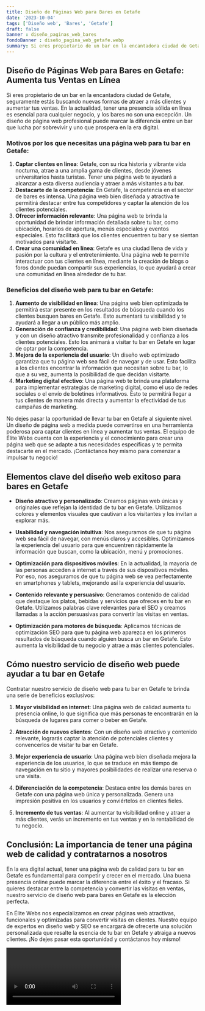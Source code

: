 ```yaml
---
title: Diseño de Páginas Web para Bares en Getafe
date: '2023-10-04'
tags: ['Diseño web', 'Bares', 'Getafe']
draft: false
banner : diseño_paginas_web_bares
fondoBanner : diseño_pagina_web_getafe.webp
summary: Si eres propietario de un bar en la encantadora ciudad de Getafe, seguramente estás buscando nuevas formas de atraer a más clientes y aumentar tus ventas. En la actualidad, tener una presencia sólida en línea es esencial para cualquier negocio, y los bares no son una excepción. Un diseño de página web profesional puede marcar la diferencia entre un bar que lucha por sobrevivir y uno que prospera en la era digital.
---
```


## Diseño de Páginas Web para Bares en Getafe: Aumenta tus Ventas en Línea

Si eres propietario de un bar en la encantadora ciudad de Getafe, seguramente estás buscando nuevas formas de atraer a más clientes y aumentar tus ventas. En la actualidad, tener una presencia sólida en línea es esencial para cualquier negocio, y los bares no son una excepción. Un diseño de página web profesional puede marcar la diferencia entre un bar que lucha por sobrevivir y uno que prospera en la era digital.

### Motivos por los que necesitas una página web para tu bar en Getafe:

1. **Captar clientes en línea**: Getafe, con su rica historia y vibrante vida nocturna, atrae a una amplia gama de clientes, desde jóvenes universitarios hasta turistas. Tener una página web te ayudará a alcanzar a esta diversa audiencia y atraer a más visitantes a tu bar.
2. **Destacarte de la competencia**: En Getafe, la competencia en el sector de bares es intensa. Una página web bien diseñada y atractiva te permitirá destacar entre tus competidores y captar la atención de los clientes potenciales.
3. **Ofrecer información relevante**: Una página web te brinda la oportunidad de brindar información detallada sobre tu bar, como ubicación, horarios de apertura, menús especiales y eventos especiales. Esto facilitará que los clientes encuentren tu bar y se sientan motivados para visitarte.
4. **Crear una comunidad en línea**: Getafe es una ciudad llena de vida y pasión por la cultura y el entretenimiento. Una página web te permite interactuar con tus clientes en línea, mediante la creación de blogs o foros donde puedan compartir sus experiencias, lo que ayudará a crear una comunidad en línea alrededor de tu bar.

### Beneficios del diseño web para tu bar en Getafe:

1. **Aumento de visibilidad en línea**: Una página web bien optimizada te permitirá estar presente en los resultados de búsqueda cuando los clientes busquen bares en Getafe. Esto aumentará tu visibilidad y te ayudará a llegar a un público más amplio.
2. **Generación de confianza y credibilidad**: Una página web bien diseñada y con un diseño atractivo transmite profesionalidad y confianza a los clientes potenciales. Esto los animará a visitar tu bar en Getafe en lugar de optar por la competencia.
3. **Mejora de la experiencia del usuario**: Un diseño web optimizado garantiza que tu página web sea fácil de navegar y de usar. Esto facilita a los clientes encontrar la información que necesitan sobre tu bar, lo que a su vez, aumenta la posibilidad de que decidan visitarte.
4. **Marketing digital efectivo**: Una página web te brinda una plataforma para implementar estrategias de marketing digital, como el uso de redes sociales o el envío de boletines informativos. Esto te permitirá llegar a tus clientes de manera más directa y aumentar la efectividad de tus campañas de marketing.

No dejes pasar la oportunidad de llevar tu bar en Getafe al siguiente nivel. Un diseño de página web a medida puede convertirse en una herramienta poderosa para captar clientes en línea y aumentar tus ventas. El equipo de Élite Webs cuenta con la experiencia y el conocimiento para crear una página web que se adapte a tus necesidades específicas y te permita destacarte en el mercado. ¡Contáctanos hoy mismo para comenzar a impulsar tu negocio!

<GifSeo />

<Cta />

## Elementos clave del diseño web exitoso para bares en Getafe

- **Diseño atractivo y personalizado**: Creamos páginas web únicas y originales que reflejan la identidad de tu bar en Getafe. Utilizamos colores y elementos visuales que cautivan a los visitantes y los invitan a explorar más.

- **Usabilidad y navegación intuitiva**: Nos aseguramos de que tu página web sea fácil de navegar, con menús claros y accesibles. Optimizamos la experiencia del usuario para que encuentren rápidamente la información que buscan, como la ubicación, menú y promociones.

- **Optimización para dispositivos móviles**: En la actualidad, la mayoría de las personas acceden a internet a través de sus dispositivos móviles. Por eso, nos aseguramos de que tu página web se vea perfectamente en smartphones y tablets, mejorando así la experiencia del usuario.

- **Contenido relevante y persuasivo**: Generamos contenido de calidad que destaque los platos, bebidas y servicios que ofreces en tu bar en Getafe. Utilizamos palabras clave relevantes para el SEO y creamos llamadas a la acción persuasivas para convertir las visitas en ventas.

- **Optimización para motores de búsqueda**: Aplicamos técnicas de optimización SEO para que tu página web aparezca en los primeros resultados de búsqueda cuando alguien busca un bar en Getafe. Esto aumenta la visibilidad de tu negocio y atrae a más clientes potenciales.

## Cómo nuestro servicio de diseño web puede ayudar a tu bar en Getafe

Contratar nuestro servicio de diseño web para tu bar en Getafe te brinda una serie de beneficios exclusivos:

1. **Mayor visibilidad en internet**: Una página web de calidad aumenta tu presencia online, lo que significa que más personas te encontrarán en la búsqueda de lugares para comer o beber en Getafe.

2. **Atracción de nuevos clientes**: Con un diseño web atractivo y contenido relevante, lograrás captar la atención de potenciales clientes y convencerlos de visitar tu bar en Getafe.

3. **Mejor experiencia de usuario**: Una página web bien diseñada mejora la experiencia de los usuarios, lo que se traduce en más tiempo de navegación en tu sitio y mayores posibilidades de realizar una reserva o una visita.

4. **Diferenciación de la competencia**: Destaca entre los demás bares en Getafe con una página web única y personalizada. Genera una impresión positiva en los usuarios y conviértelos en clientes fieles.

5. **Incremento de tus ventas**: Al aumentar tu visibilidad online y atraer a más clientes, verás un incremento en tus ventas y en la rentabilidad de tu negocio.

## Conclusión: La importancia de tener una página web de calidad y contratarnos a nosotros

En la era digital actual, tener una página web de calidad para tu bar en Getafe es fundamental para competir y crecer en el mercado. Una buena presencia online puede marcar la diferencia entre el éxito y el fracaso. Si quieres destacar entre la competencia y convertir las visitas en ventas, nuestro servicio de diseño web para bares en Getafe es la elección perfecta.

En Élite Webs nos especializamos en crear páginas web atractivas, funcionales y optimizadas para convertir visitas en clientes. Nuestro equipo de expertos en diseño web y SEO se encargará de ofrecerte una solución personalizada que resalte la esencia de tu bar en Getafe y atraiga a nuevos clientes. ¡No dejes pasar esta oportunidad y contáctanos hoy mismo!

<Video />

<CtaBot job='Bares' city='Getafe'/>

<Gmaps query='Getafe+españa+maps' />